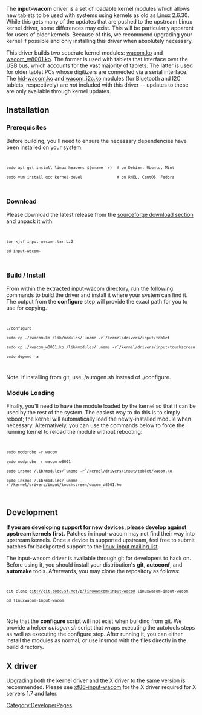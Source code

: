 The '''input-wacom''' driver is a set of loadable kernel modules which allows new tablets to be used with systems using kernels as old as Linux 2.6.30. While this gets many of the updates that are pushed to the upstream Linux kernel driver, some differences may exist. This will be particularly apparent for users of older kernels. Because of this, we recommend upgrading your kernel if possible and only installing this driver when absolutely necessary.

This driver builds two seperate kernel modules: [[wacom.ko]] and [[wacom_w8001.ko]]. The former is used with tablets that interface over the USB bus, which accounts for the vast majority of tablets. The latter is used for older tablet PCs whose digitizers are connected via a serial interface. The [[hid-wacom.ko]] and [[wacom_i2c.ko]] modules (for Bluetooth and I2C tablets, respectively) are ''not'' included with this driver -- updates to these are only available through kernel updates.

== Installation ==
=== Prerequisites ===
Before building, you'll need to ensure the necessary dependencies have been installed on your system:

<code>
 sudo apt-get install linux-headers-$(uname -r)  # on Debian, Ubuntu, Mint
 sudo yum install gcc kernel-devel               # on RHEL, CentOS, Fedora
</code>

=== Download ===
Please download the latest release from the [https://sourceforge.net/projects/linuxwacom/files/xf86-input-wacom/input-wacom/ sourceforge download section] and unpack it with:

<code>
 tar xjvf input-wacom-<version number>.tar.bz2
 cd input-wacom-<version number>
</code>

=== Build / Install ===
From within the extracted input-wacom directory, run the following commands to build the driver and install it where your system can find it. The output from the '''configure''' step will provide the exact path for you to use for copying.

<code>
 ./configure
 sudo cp ./<kernel version>/wacom.ko /lib/modules/`uname -r`/kernel/drivers/input/tablet
 sudo cp ./<kernel version>/wacom_w8001.ko /lib/modules/`uname -r`/kernel/drivers/input/touchscreen
 sudo depmod -a
</code>

Note: If installing from git, use ./autogen.sh instead of ./configure.

=== Module Loading ===
Finally, you'll need to have the module loaded by the kernel so that it can be used by the rest of the system. The easiest way to do this is to simply reboot; the kernel will automatically load the newly-installed module when necessary. Alternatively, you can use the commands below to force the running kernel to reload the module without rebooting:

<code>
 sudo modprobe -r wacom
 sudo modprobe -r wacom_w8001
 sudo insmod /lib/modules/`uname -r`/kernel/drivers/input/tablet/wacom.ko
 sudo insmod /lib/modules/`uname -r`/kernel/drivers/input/touchscreen/wacom_w8001.ko
</code>

== Development ==
'''If you are developing support for new devices, please develop against upstream kernels first.''' Patches in input-wacom may not find their way into upstream kernels. Once a device is supported upstream, feel free to submit patches for backported support to the [https://patchwork.kernel.org/project/linux-input/ linux-input mailing list].

The input-wacom driver is available through git for developers to hack on. Before using it, you should install your distribution's '''git''', '''autoconf''', and '''automake''' tools. Afterwards, you may clone the repository as follows:

<code>
 git clone git://git.code.sf.net/p/linuxwacom/input-wacom linuxwacom-input-wacom
 cd linuxwacom-input-wacom
</code>

Note that the '''configure''' script will not exist when building from git. We provide a helper ''autogen.sh'' script that wraps executing the autotools steps as well as executing the configure step. After running it, you can either install the modules as normal, or use insmod with the files directly in the build directory.

== X driver ==
Upgrading both the kernel driver and the X driver to the same version is recommended. Please see [[xf86-input-wacom]] for the X driver required for X servers 1.7 and later.

[[Category:DeveloperPages]]